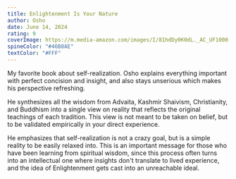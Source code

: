 ```yaml
---
title: Enlightenment Is Your Nature
author: Osho
date: June 14, 2024
rating: 9
coverImage: https://m.media-amazon.com/images/I/81hdDy0K0dL._AC_UF1000,1000_QL80_.jpg
spineColor: "#46B8AE"
textColor: "#FFF"
---
```


My favorite book about self-realization. Osho explains everything important with perfect concision and insight, and also stays unserious which makes his perspective refreshing.

He synthesizes all the wisdom from Advaita, Kashmir Shaivism, Christianity, and Buddhism into a single view on reality that reflects the original teachings of each tradition. This view is not meant to be taken on belief, but to be validated empirically in your direct experience.

He emphasizes that self-realization is not a crazy goal, but is a simple reality to be easily relaxed into. This is an important message for those who have been learning from spiritual wisdom, since this process often turns into an intellectual one where insights don't translate to lived experience, and the idea of Enlightenment gets cast into an unreachable ideal.
